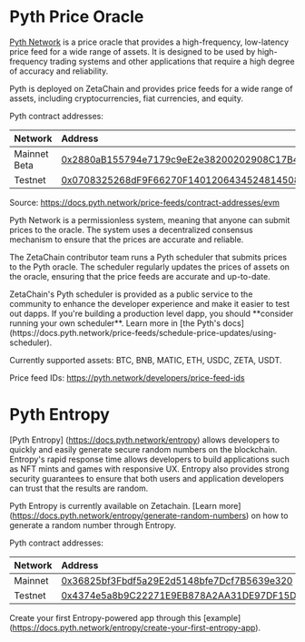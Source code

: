 
# Pyth Price Oracle

[Pyth Network](https://docs.pyth.network/) is a price oracle that provides a
high-frequency, low-latency price feed for a wide range of assets. It is
designed to be used by high-frequency trading systems and other applications
that require a high degree of accuracy and reliability.

Pyth is deployed on ZetaChain and provides price feeds for a wide range of
assets, including cryptocurrencies, fiat currencies, and equity.

Pyth contract addresses:

| Network      | Address                                                                                                                                    |
| :----------- | :----------------------------------------------------------------------------------------------------------------------------------------- |
| Mainnet Beta | [0x2880aB155794e7179c9eE2e38200202908C17B43](https://zetachain.blockscout.com/address/0x2880aB155794e7179c9eE2e38200202908C17B43)          |
| Testnet      | [0x0708325268dF9F66270F1401206434524814508b](https://zetachain-athens-3.blockscout.com/address/0x0708325268dF9F66270F1401206434524814508b) |

Source: https://docs.pyth.network/price-feeds/contract-addresses/evm

Pyth Network is a permissionless system, meaning that anyone can submit prices
to the oracle. The system uses a decentralized consensus mechanism to ensure
that the prices are accurate and reliable.

The ZetaChain contributor team runs a Pyth scheduler that submits prices to the
Pyth oracle. The scheduler regularly updates the prices of assets on the oracle,
ensuring that the price feeds are accurate and up-to-date.

<Alert variant="info">
  ZetaChain's Pyth scheduler is provided as a public service to the community to enhance the developer experience and
  make it easier to test out dapps. If you're building a production level dapp, you should **consider running your own
  scheduler**. Learn more in [the Pyth's
  docs](https://docs.pyth.network/price-feeds/schedule-price-updates/using-scheduler).
</Alert>

Currently supported assets: BTC, BNB, MATIC, ETH, USDC, ZETA, USDT.

Price feed IDs: https://pyth.network/developers/price-feed-ids

# Pyth Entropy

[Pyth Entropy] (https://docs.pyth.network/entropy) allows developers to quickly and easily generate secure 
random numbers on the blockchain. Entropy's rapid response time allows 
developers to build applications such as NFT mints and games with responsive UX. 
Entropy also provides strong security guarantees to ensure that both 
users and application developers can trust that the results are random.

Pyth Entropy is currently available on Zetachain. [Learn more] (https://docs.pyth.network/entropy/generate-random-numbers) on how to generate a random number through Entropy.

Pyth contract addresses:

| Network      | Address                                                                                                                                    |
| :----------- | :----------------------------------------------------------------------------------------------------------------------------------------- |
| Mainnet      | [0x36825bf3Fbdf5a29E2d5148bfe7Dcf7B5639e320](https://zetachain.blockscout.com/address/0x36825bf3Fbdf5a29E2d5148bfe7Dcf7B5639e320)          |
| Testnet      | [0x4374e5a8b9C22271E9EB878A2AA31DE97DF15DAF](https://explorer.zetachain.com/address/0x4374e5a8b9C22271E9EB878A2AA31DE97DF15DAF)            |

Create your first Entropy-powered app through this [example] (https://docs.pyth.network/entropy/create-your-first-entropy-app).





